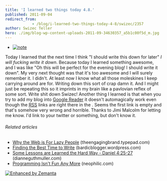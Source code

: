 ```yaml
---
title: 'I learned two things today 4.8.'
published: 2011-09-04
redirect_from: 
            - /blog/i-learned-two-things-today-4-8/swizec/2357
author: Swizec Teller
hero: ./img/blog-wp-content-uploads-2011-09-34630357_a5b1c00f5d_m.jpg
---
```

- [![note](./img/blog-wp-content-uploads-2011-09-34630357_a5b1c00f5d_m.jpg "note")](http://www.flickr.com/photos/54276164@N00/34630357)

Today I learned that the next time I think "I should write this down for later" _I will fucking write it down_. Because today I learned something awesome, and I was like "Oh this will be perfect for the evening blog! I should write it down". My very next thought was that it's too awesome and I will surely remember it. I didn't. At least now I know what all those moleskines I keep carrying around are for. Writing down this sort of crap damn it. And I might just be repeating this so it imprints in my brain like a pavlovian reflex of some sort. Write shit down Swizec! Another thing I learned is that when you try to add my blog into [Google Reader](http://www.google.com/reader "Google Reader") it doesn't automagically work even though the [RSS](http://en.wikipedia.org/wiki/RSS "RSS") links are right there in the . Seems the first link is empty and that's somehow very wrong and horrible. Thanks to Jimi Malcolm for letting me know. I'd link to your twitter or something, but don't know it.

###### Related articles

- [Why the Web is For Lazy People](http://theengagingbrand.typepad.com/the_engaging_brand_/2011/08/why-the-web-is-for-lazy-people.html) (theengagingbrand.typepad.com)
- [Finding the Best Time to Write](http://bardicblogger.wordpress.com/2011/09/03/finding-the-best-time-to-write/) (bardicblogger.wordpress.com)
- [Some Lessons are Learned the Hard Way - Daniel 4:25-27](http://dianneguthmuller.com/2011/09/03/some-lessons-are-learned-the-hard-way%25e2%2580%2594daniel-425-27-2/) (dianneguthmuller.com)
- [Programming Isn't Fun Any More](http://www.neophilic.com/b2evo/blogs/blog4.php/2011/09/02/programming-isnt-fun-any-more) (neophilic.com)

[![Enhanced by Zemanta](http://img.zemanta.com/zemified_e.png?x-id=791f2ad4-2182-4a3f-80e5-a47461ea82d4)](http://www.zemanta.com/ "Enhanced by Zemanta")